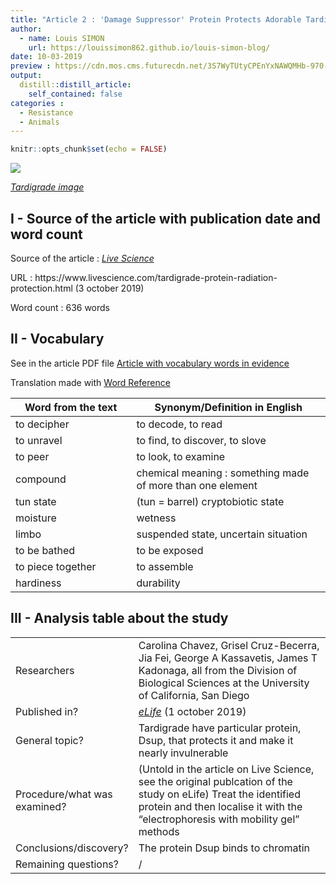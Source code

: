 ```yaml
---
title: "Article 2 : 'Damage Suppressor' Protein Protects Adorable Tardigrades ... and Human Cells, Too"
author:
  - name: Louis SIMON
    url: https://louissimon862.github.io/louis-simon-blog/
date: 10-03-2019
preview : https://cdn.mos.cms.futurecdn.net/3S7WyTUtyCPEnYxNAWQMHb-970-80.jpg
output:
  distill::distill_article:
    self_contained: false
categories :
  - Resistance
  - Animals
---
```


```r
knitr::opts_chunk$set(echo = FALSE)
```

![](https://cdn.mos.cms.futurecdn.net/3S7WyTUtyCPEnYxNAWQMHb-970-80.jpg)

[*Tardigrade image*](https://cdn.mos.cms.futurecdn.net/3S7WyTUtyCPEnYxNAWQMHb-970-80.jpg)

## I - Source of the article with publication date and word count 

Source of the article : [*Live Science*](https://www.livescience.com/tardigrade-protein-radiation-protection.html)

URL : https://www.livescience.com/tardigrade-protein-radiation-protection.html (3 october 2019)

Word count : 636 words

## II - Vocabulary 

See in the article PDF file [Article with vocabulary words in evidence](https://github.com/LouisSimon862/louis-simon-blog/blob/master/pdf/Article2%2Bvoc.pdf)

Translation made with [Word Reference](https://www.wordreference.com/)

| Word from the text | Synonym/Definition in English | French translation |
| ------------------- | ------------------------------ |
| to decipher |to decode, to read | déchiffrer |
| to unravel | to find, to discover, to slove | découvrir  |
| to peer | to look, to examine | examiner |
| compound | chemical meaning : something made of more than one element | composé |
| tun state | (tun = barrel) cryptobiotic state | état de dormance |
| moisture | wetness | humidité |
| limbo | suspended state, uncertain situation | état temporaire |
| to be bathed | to be exposed | être baigné, être exposé  |
| to piece together | to assemble | assembler, réunir |
| hardiness | durability | robustesse |

## III - Analysis table about the study 

|                              |                                                                     |
| ---------------------------- | ------------------------------------------------------------------- |
| Researchers                  | Carolina Chavez, Grisel Cruz-Becerra, Jia Fei, George A Kassavetis, James T Kadonaga, all from the Division of Biological Sciences at the University of California, San Diego |
| Published in?                | [*eLife*](https://elifesciences.org/articles/47682) (1 october 2019)                                                       |
| General topic?               |  Tardigrade have particular protein, Dsup, that protects it and make it nearly invulnerable |
| Procedure/what was examined? | (Untold in the article on Live Science, see the original publcation of the study on eLife) Treat the identified protein and then localise it with the "electrophoresis with mobility gel" methods |
| Conclusions/discovery?       | The protein Dsup binds to chromatin       |
| Remaining questions?         | / |


